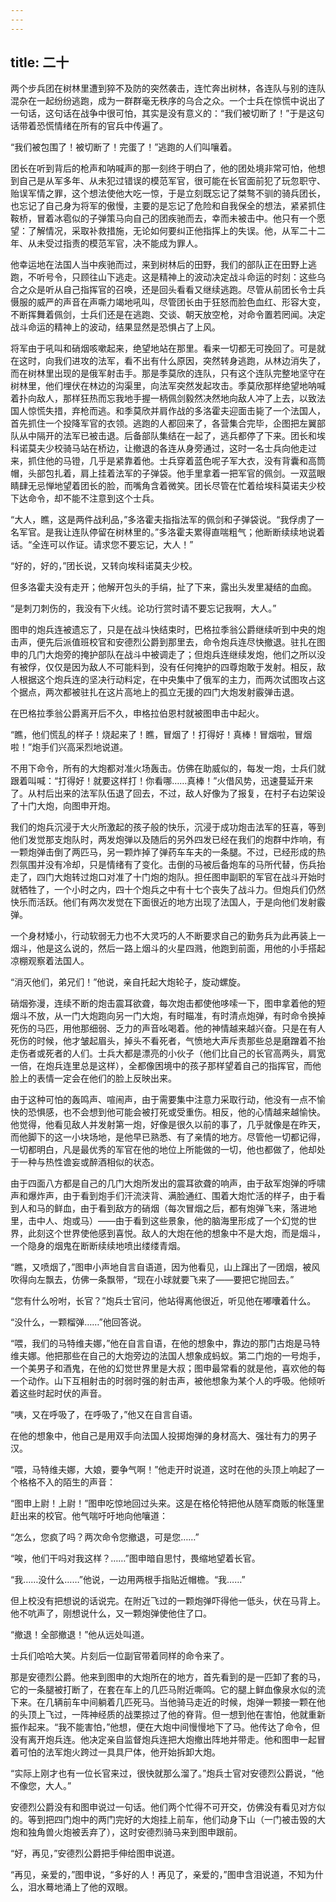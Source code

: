 ```yaml
---
---
---
```

title: 二十
---



两个步兵团在树林里遭到猝不及防的突然袭击，连忙奔出树林，各连队与别的连队混杂在一起纷纷逃跑，成为一群群毫无秩序的乌合之众。一个士兵在惊慌中说出了一句话，这句话在战争中很可怕，其实是没有意义的：“我们被切断了！”于是这句话带着恐慌情绪在所有的官兵中传遍了。

“我们被包围了！被切断了！完蛋了！”逃跑的人们叫嚷着。

团长在听到背后的枪声和呐喊声的那一刻终于明白了，他的团处境非常可怕，他想到自己是从军多年、从未犯过错误的模范军官，很可能在长官面前犯了玩忽职守、贻误军情之罪，这个想法使他大吃一惊，于是立刻既忘记了桀骜不驯的骑兵团长，也忘记了自己身为将军的傲慢，主要的是忘记了危险和自我保全的想法，紧紧抓住鞍桥，冒着冰雹似的子弹策马向自己的团疾驰而去，幸而未被击中。他只有一个愿望：了解情况，采取补救措施，无论如何要纠正他指挥上的失误。他，从军二十二年、从未受过指责的模范军官，决不能成为罪人。

他幸运地在法国人当中疾驰而过，来到树林后的田野，我们的部队正在田野上逃跑，不听号令，只顾往山下逃走。这是精神上的波动决定战斗命运的时刻：这些乌合之众是听从自己指挥官的召唤，还是回头看看又继续逃跑。尽管从前团长令士兵慑服的威严的声音在声嘶力竭地吼叫，尽管团长由于狂怒而脸色血红、形容大变，不断挥舞着佩剑，士兵们还是在逃跑、交谈、朝天放空枪，对命令置若罔闻。决定战斗命运的精神上的波动，结果显然是恐惧占了上风。

将军由于吼叫和硝烟咳嗽起来，绝望地站在那里。看来一切都无可挽回了。可是就在这时，向我们进攻的法军，看不出有什么原因，突然转身逃跑，从林边消失了，而在树林里出现的是俄军射击手。那是季莫欣的连队，只有这个连队完整地坚守在树林里，他们埋伏在林边的沟渠里，向法军突然发起攻击。季莫欣那样绝望地呐喊着扑向敌人，那样狂热而忘我地手握一柄佩剑毅然决然地向敌人冲了上去，以致法国人惊慌失措，弃枪而逃。和季莫欣并肩作战的多洛霍夫迎面击毙了一个法国人，首先抓住一个投降军官的衣领。逃跑的人都回来了，各营集合完毕，企图把左翼部队从中隔开的法军已被击退。后备部队集结在一起了，逃兵都停了下来。团长和埃科诺莫夫少校骑马站在桥边，让撤退的各连从身旁通过，这时一名士兵向他走过来，抓住他的马镫，几乎是紧靠着他。士兵穿着蓝色呢子军大衣，没有背囊和高筒帽，头部包扎着，肩上挂着法军的子弹袋。他手里拿着一把军官的佩剑。一双蓝眼睛肆无忌惮地望着团长的脸，而嘴角含着微笑。团长尽管在忙着给埃科莫诺夫少校下达命令，却不能不注意到这个士兵。

“大人，瞧，这是两件战利品，”多洛霍夫指指法军的佩剑和子弹袋说。“我俘虏了一名军官。是我让连队停留在树林里的。”多洛霍夫累得直喘粗气；他断断续续地说着话。“全连可以作证。请求您不要忘记，大人！”

“好的，好的，”团长说，又转向埃科诺莫夫少校。

但多洛霍夫没有走开；他解开包头的手绢，扯了下来，露出头发里凝结的血痂。

“是刺刀刺伤的，我没有下火线。论功行赏时请不要忘记我啊，大人。”

图申的炮兵连被遗忘了，只是在战斗快结束时，巴格拉季翁公爵继续听到中央的炮击声，便先后派值班校官和安德烈公爵到那里去，命令炮兵连尽快撤退。驻扎在图申的几门大炮旁的掩护部队在战斗中被调走了；但炮兵连继续发炮，他们之所以没有被俘，仅仅是因为敌人不可能料到，没有任何掩护的四尊炮敢于发射。相反，敌人根据这个炮兵连的坚决行动料定，在中央集中了俄军的主力，而两次试图攻占这个据点，两次都被驻扎在这片高地上的孤立无援的四门大炮发射霰弹击退。

在巴格拉季翁公爵离开后不久，申格拉伯恩村就被图申击中起火。

“瞧，他们慌乱的样子！烧起来了！瞧，冒烟了！打得好！真棒！冒烟啦，冒烟啦！”炮手们兴高采烈地说道。

不用下命令，所有的大炮都对准火场轰击。仿佛在助威似的，每发一炮，士兵们就跟着叫喊：“打得好！就要这样打！你看哪……真棒！”火借风势，迅速蔓延开来了。从村后出来的法军队伍退了回去，不过，敌人好像为了报复，在村子右边架设了十门大炮，向图申开炮。

我们的炮兵沉浸于大火所激起的孩子般的快乐，沉浸于成功炮击法军的狂喜，等到他们发觉那支炮队时，两发炮弹以及随后的另外四发已经在我们的炮群中炸响，有一颗炮弹击倒了两匹马，另一颗炸掉了弹药车车夫的一条腿。不过，已经形成的热烈氛围并没有冷却，只是情绪有了变化。击倒的马被后备炮车的马所代替，伤兵抬走了，四门大炮转过炮口对准了十门炮的炮队。担任图申副职的军官在战斗开始时就牺牲了，一个小时之内，四十个炮兵之中有十七个丧失了战斗力。但炮兵们仍然快乐而活跃。他们有两次发觉在下面很近的地方出现了法国人，于是向他们发射霰弹。

一个身材矮小，行动软弱无力也不大灵巧的人不断要求自己的勤务兵为此再装上一烟斗，他是这么说的，然后一路上烟斗的火星四溅，他跑到前面，用他的小手搭起凉棚观察着法国人。

“消灭他们，弟兄们！”他说，亲自托起大炮轮子，旋动螺旋。

硝烟弥漫，连续不断的炮击震耳欲聋，每次炮击都使他哆嗦一下，图申拿着他的短烟斗不放，从一门大炮跑向另一门大炮，有时瞄准，有时清点炮弹，有时命令换掉死伤的马匹，用他那细弱、乏力的声音吆喝着。他的神情越来越兴奋。只是在有人死伤的时候，他才皱起眉头，掉头不看死者，气愤地大声斥责那些总是磨蹭着不抬走伤者或死者的人们。士兵大都是漂亮的小伙子（他们比自己的长官高两头，肩宽一倍，在炮兵连里总是这样），全都像困境中的孩子那样望着自己的指挥官，而他脸上的表情一定会在他们的脸上反映出来。

由于这种可怕的轰鸣声、喧闹声，由于需要集中注意力采取行动，他没有一点不愉快的恐惧感，也不会想到他可能会被打死或受重伤。相反，他的心情越来越愉快。他觉得，他看见敌人并发射第一炮，好像是很久以前的事了，几乎就像是在昨天，而他脚下的这一小块场地，是他早已熟悉、有了亲情的地方。尽管他一切都记得，一切都明白，凡是最优秀的军官在他的地位上所能做的一切，他也都做了，他却处于一种与热性谵妄或醉酒相似的状态。

由于四面八方都是自己的几门大炮所发出的震耳欲聋的响声，由于敌军炮弹的呼啸声和爆炸声，由于看到炮手们汗流浃背、满脸通红、围着大炮忙活的样子，由于看到人和马的鲜血，由于看到敌方的硝烟（每次冒烟之后，都有炮弹飞来，落进地里，击中人、炮或马）——由于看到这些景象，他的脑海里形成了一个幻觉的世界，此刻这个世界使他感到喜悦。敌人的大炮在他的想象中不是大炮，而是烟斗，一个隐身的烟鬼在断断续续地喷出缕缕青烟。

“瞧，又喷烟了，”图申小声地自言自语道，因为他看见，山上蹿出了一团烟，被风吹得向左飘去，仿佛一条飘带，“现在小球就要飞来了——要把它抛回去。”

“您有什么吩咐，长官？”炮兵士官问，他站得离他很近，听见他在嘟囔着什么。

“没什么，一颗榴弹……”他回答说。

“喂，我们的马特维夫娜，”他在自言自语，在他的想象中，靠边的那门古炮是马特维夫娜。他把那些在自己的大炮旁边的法国人想象成蚂蚁。第二门炮的一号炮手，一个美男子和酒鬼，在他的幻觉世界里是大叔；图申最常看的就是他，喜欢他的每一个动作。山下互相射击的时弱时强的射击声，被他想象为某个人的呼吸。他倾听着这些时起时伏的声音。

“咦，又在呼吸了，在呼吸了，”他又在自言自语。

在他的想象中，他自己是用双手向法国人投掷炮弹的身材高大、强壮有力的男子汉。

“喂，马特维夫娜，大娘，要争气啊！”他走开时说道，这时在他的头顶上响起了一个格格不入的陌生的声音：

“图申上尉！上尉！”图申吃惊地回过头来。这是在格伦特把他从随军商贩的帐篷里赶出来的校官。他气喘吁吁地向他嚷道：

“怎么，您疯了吗？两次命令您撤退，可是您……”

“唉，他们干吗对我这样？……”图申暗自思忖，畏缩地望着长官。

“我……没什么……”他说，一边用两根手指贴近帽檐。“我……”

但上校没有把想说的话说完。在附近飞过的一颗炮弹吓得他一低头，伏在马背上。他不吭声了，刚想说什么，又一颗炮弹使他住了口。

“撤退！全部撤退！”他从远处叫道。

士兵们哈哈大笑。片刻后一位副官带着同样的命令来了。

那是安德烈公爵。他来到图申的大炮所在的地方，首先看到的是一匹卸了套的马，它的一条腿被打断了，在套在车上的几匹马附近嘶鸣。它的腿上鲜血像泉水似的流下来。在几辆前车中间躺着几匹死马。当他骑马走近的时候，炮弹一颗接一颗在他的头顶上飞过，一阵神经质的战栗掠过了他的脊背。但一想到他在害怕，他就重新振作起来。“我不能害怕，”他想，便在大炮中间慢慢地下了马。他传达了命令，但没有离开炮兵连。他决定亲自监督炮兵连把大炮撤出阵地并带走。他和图申一起冒着可怕的法军炮火跨过一具具尸体，他开始拆卸大炮。

“实际上刚才也有一位长官来过，很快就那么溜了。”炮兵士官对安德烈公爵说，“他不像您，大人。”

安德烈公爵没有和图申说过一句话。他们两个忙得不可开交，仿佛没有看见对方似的。等到把四门炮中的两门完好的大炮挂上前车，他们动身下山（一门被击毁的大炮和独角兽火炮被丢弃了），这时安德烈骑马来到图申跟前。

“好，再见，”安德烈公爵把手伸给图申说道。

“再见，亲爱的，”图申说，“多好的人！再见了，亲爱的，”图申含泪说道，不知为什么，泪水蓦地涌上了他的双眼。